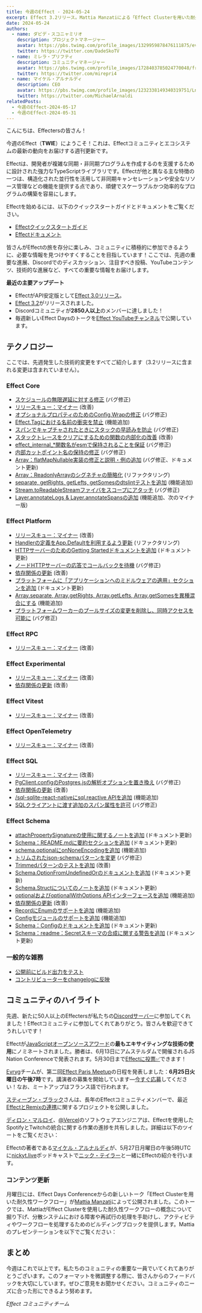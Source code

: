 ```yaml
---
title: 今週のEffect - 2024-05-24
excerpt: Effect 3.2リリース。Mattia Manzatiによる「Effect Clusterを用いた耐久性ワークフロー」。新しいEffect Paris Meetupの日程発表。JavaScriptオープンソースアワードにEffectがノミネート。
date: 2024-05-24
authors:
  - name: ダビデ・スコニャミリオ
    description: プロジェクトマネージャー
    avatar: https://pbs.twimg.com/profile_images/1329959878476111875/evHG8VX6_400x400.jpg
    twitter: https://twitter.com/DadeSkoTV
  - name: ミレラ・プリフティ
    description: コミュニティマネージャー
    avatar: https://pbs.twimg.com/profile_images/1728403785024770048/frKphayT_400x400.jpg
    twitter: https://twitter.com/mirepri4
  - name: マイケル・アルナルディ
    description: CEO
    avatar: https://pbs.twimg.com/profile_images/1232338149340319751/Ln9nNWyk_400x400.jpg
    twitter: https://twitter.com/MichaelArnaldi
relatedPosts:
  - 今週のEffect-2024-05-17
  - 今週のEffect-2024-05-31
---
```


こんにちは、Effectersの皆さん！

今週のEffect（**TWIE**）にようこそ！これは、Effectコミュニティとエコシステムの最新の動向をお届けする週刊更新です。

Effectは、開発者が複雑な同期・非同期プログラムを作成するのを支援するために設計された強力なTypeScriptライブラリです。Effectが他と異なる主な特徴の一つは、構造化された並行性を活用して非同期キャンセレーションや安全なリソース管理などの機能を提供する点であり、頑健でスケーラブルかつ効率的なプログラムの構築を容易にします。

Effectを始めるには、以下のクイックスタートガイドとドキュメントをご覧ください。

- [Effectクイックスタートガイド](/docs/quickstart)
- [Effectドキュメント](/docs/introduction)

皆さんがEffectの旅を存分に楽しみ、コミュニティに積極的に参加できるように、必要な情報を見つけやすくすることを目指しています！ここでは、先週の重要な進展、Discordでのディスカッション、注目すべき投稿、YouTubeコンテンツ、技術的な進展など、すべての重要な情報をお届けします。

**最近の主要アップデート**

- EffectがAPI安定版として[Effect 3.0リリース](https://effect.website/blog/effect-3.0)。
- [Effect 3.2](https://effect.website/blog/effect-3.2)がリリースされました。
- Discordコミュニティが**2850人以上**のメンバーに達しました！
- 毎週新しいEffect Daysのトークを[Effect YouTubeチャンネル](https://www.youtube.com/@effect-ts)で公開しています。

## テクノロジー

ここでは、先週発生した技術的変更をすべてご紹介します（3.2リリースに含まれる変更は含まれていません）。

### Effect Core
+ [スケジュールの無限遅延に対する修正](https://github.com/Effect-TS/effect/pull/2773) (バグ修正)
+ [リリースキュー：マイナー](https://github.com/Effect-TS/effect/pull/2690) (改善)
+ [オプショナルプロパティのためのConfig.Wrapの修正](https://github.com/Effect-TS/effect/pull/2779) (バグ修正)
+ [Effect.Tagにおける名前の衝突を禁止](https://github.com/Effect-TS/effect/pull/2787) (機能追加)
+ [スパンでキャプチャされたときにスタックの早読みを防止](https://github.com/Effect-TS/effect/pull/2798) (バグ修正)
+ [スタックトレースをクリアにするための関数の内部化の改善](https://github.com/Effect-TS/effect/pull/2797) (改善)
+ [effect_internal_*関数名がesmで保持されることを保証](https://github.com/Effect-TS/effect/pull/2804) (バグ修正)
+ [内部カットポイント名の保持の修正](https://github.com/Effect-TS/effect/pull/2805) (バグ修正)
+ [Array：flatMapNullable実装の修正と説明・例の追加](https://github.com/Effect-TS/effect/pull/2808) (バグ修正、ドキュメント更新)
+ [Array：ReadonlyArrayのシグネチャの簡略化](https://github.com/Effect-TS/effect/pull/2823) (リファクタリング)
+ [separate, getRights, getLefts, getSomesのdtslintテストを追加](https://github.com/Effect-TS/effect/pull/2825) (機能追加)
+ [Stream.toReadableStreamファイバをスコープにアタッチ](https://github.com/Effect-TS/effect/pull/2834) (バグ修正)
+ [Layer.annotateLogs & Layer.annotateSpansの追加](https://github.com/Effect-TS/effect/pull/2836) (機能追加、次のマイナー版)

### Effect Platform
+ [リリースキュー：マイナー](https://github.com/Effect-TS/effect/pull/2690) (改善)
+ [Handlerの定義をApp.Defaultを利用するよう更新](https://github.com/Effect-TS/effect/pull/2784) (リファクタリング)
+ [HTTPサーバーのためのGetting Startedドキュメントを追加](https://github.com/Effect-TS/effect/pull/2771) (ドキュメント更新)
+ [ノードHTTPサーバーの応答でコールバックを待機](https://github.com/Effect-TS/effect/pull/2796) (バグ修正)
+ [依存関係の更新](https://github.com/Effect-TS/effect/pull/2803) (改善)
+ [プラットフォームに「アプリケーションへのミドルウェアの適用」セクションを追加](https://github.com/Effect-TS/effect/pull/2826) (ドキュメント更新)
+ [Array.separate, Array.getRights, Array.getLefts, Array.getSomesを異種混合にする](https://github.com/Effect-TS/effect/pull/2744) (機能追加)
+ [プラットフォームワーカーのプールサイズの変更を削除し、同時アクセスを可能に](https://github.com/Effect-TS/effect/pull/2835) (バグ修正)

### Effect RPC
+ [リリースキュー：マイナー](https://github.com/Effect-TS/effect/pull/2690) (改善)

### Effect Experimental
+ [リリースキュー：マイナー](https://github.com/Effect-TS/effect/pull/2690) (改善)
+ [依存関係の更新](https://github.com/Effect-TS/effect/pull/2803) (改善)

### Effect Vitest
+ [リリースキュー：マイナー](https://github.com/Effect-TS/effect/pull/2690) (改善)

### Effect OpenTelemetry
+ [リリースキュー：マイナー](https://github.com/Effect-TS/effect/pull/2690) (改善)

### Effect SQL
+ [リリースキュー：マイナー](https://github.com/Effect-TS/effect/pull/2690) (改善)
+ [PgClient.configのPostgres.jsの解析オプションを置き換え](https://github.com/Effect-TS/effect/pull/2783) (バグ修正)
+ [依存関係の更新](https://github.com/Effect-TS/effect/pull/2803) (改善)
+ [/sql-sqlite-react-nativeにsql.reactive APIを追加](https://github.com/Effect-TS/effect/pull/2833) (機能追加)
+ [SQLクライアントに渡す追加のスパン属性を許可](https://github.com/Effect-TS/effect/pull/2838) (バグ修正)

### Effect Schema
+ [attachPropertySignatureの使用に関するノートを追加](https://github.com/Effect-TS/effect/pull/2770) (ドキュメント更新)
+ [Schema：README.mdに要約セクションを追加](https://github.com/Effect-TS/effect/pull/2774) (ドキュメント更新)
+ [schema.optionalにonNoneEncodingを追加](https://github.com/Effect-TS/effect/pull/2772) (機能追加)
+ [トリムされたjson-schemaパターンを変更](https://github.com/Effect-TS/effect/pull/2775) (バグ修正)
+ [Trimmedパターンのテストを追加](https://github.com/Effect-TS/effect/pull/2782) (改善)
+ [Schema.OptionFromUndefinedOrのドキュメントを追加](https://github.com/Effect-TS/effect/pull/2786) (ドキュメント更新)
+ [Schema.Structについてのノートを追加](https://github.com/Effect-TS/effect/pull/2790) (ドキュメント更新)
+ [optionalおよびoptionalWithOptions APIインターフェースを追加](https://github.com/Effect-TS/effect/pull/2794) (機能追加)
+ [依存関係の更新](https://github.com/Effect-TS/effect/pull/2803) (改善)
+ [RecordにEnumのサポートを追加](https://github.com/Effect-TS/effect/pull/2814) (機能追加)
+ [Configモジュールのサポートを追加](https://github.com/Effect-TS/effect/pull/2816) (機能追加)
+ [Schema：Configのドキュメントを追加](https://github.com/Effect-TS/effect/pull/2821) (ドキュメント更新)
+ [Schema：readme：Secretスキーマの合成に関する警告を追加](https://github.com/Effect-TS/effect/pull/2822) (ドキュメント更新)

### 一般的な雑務
+ [公開前にビルド出力をテスト](https://github.com/Effect-TS/effect/pull/2759)
+ [コントリビューターをchangelogに反映](https://github.com/Effect-TS/effect/pull/2802) 

## コミュニティのハイライト

先週、新たに50人以上のEffectersが私たちの[Discordサーバー](https://discord.gg/effect-ts)に参加してくれました！Effectコミュニティに参加してくれてありがとう。皆さんを歓迎できてうれしいです！

Effectが[JavaScriptオープンソースアワード](https://osawards.com/javascript)の**最もエキサイティングな技術の使用**にノミネートされました。勝者は、6月13日にアムステルダムで開催されるJS Nation Conferenceで発表されます。5月30日まで[Effectに投票✅](https://docs.google.com/forms/d/e/1FAIpQLSdvQ9SjAgoDO8H9-wIigTcOexPtEE-ihas6_s2foZhyEF2Rrw/viewform)できます！

<Tweet id="1793926524044718256" />

[Evryg](https://www.evryg.com)チームが、第二回[Effect Paris Meetup](https://www.meetup.com/effect-paris/#)の日程を発表しました：**6月25日火曜日の午後7時**です。講演者の募集を開始しています—[今すぐ応募](https://github.com/evryg-org/effect-paris/issues/new?template=talk.yml)してください！なお、ミートアップはフランス語で行われます。
<Tweet id="1793661086291710258" />

[スティーブン・ブラック](https://x.com/whatthebluck)さんは、長年のEffectコミュニティメンバーで、最近[EffectとRemixの連携](https://github.com/stevebluck/chuz)に関するプロジェクトを公開しました。
<Tweet id="1792576786326257860" />

[ディロン・マルロイ](https://twitter.com/dillon_mulroy)、[@Vercel](https://vercel.com)のソフトウェアエンジニアは、Effectを使用したSpotifyとTwitchの統合に関する作業の進捗を共有しました。詳細は以下のツイートをご覧ください：
<Tweet id="1794019361876750644" />

Effectの著者である[マイケル・アルナルディ](https://x.com/MichaelArnaldi)が、5月27日月曜日の午後5時UTCに[nickyt.live](https://nickyt.live/)ポッドキャストで[ニック・テイラー](https://x.com/nickytonline)と一緒にEffectの紹介を行います。
<Tweet id="1793244515580400087" />

### コンテンツ更新

月曜日には、Effect Days Conferenceからの新しいトーク「Effect Clusterを用いた耐久性ワークフロー」が[Mattia Manzati](https://twitter.com/MattiaManzati)によって公開されました。このトークでは、MattiaがEffect Clusterを使用した耐久性ワークフローの概念について掘り下げ、分散システムにおける障害や再試行の処理を手助けし、アクティビティやワークフローを処理するためのビルディングブロックを提供します。Mattiaのプレゼンテーションを以下でご覧ください：
<YouTube url="https://www.youtube.com/embed/EcyrFrJFMWY?si=aEl-NyAeFzTMHNTV" />

## まとめ

今週はこれで以上です。私たちのコミュニティの重要な一員でいてくれてありがとうございます。このフォーマットを微調整する際に、皆さんからのフィードバックを大切にしています。ぜひご意見をお聞かせください。コミュニティのニーズに合った形にできるよう努めます。

_Effect コミュニティチーム_
